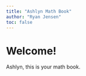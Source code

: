 ```yaml
---
title: "Ashlyn Math Book"
author: "Ryan Jensen"
toc: false
---
```


# Welcome!

Ashlyn, this is your math book.
